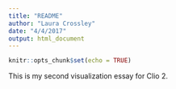```yaml
---
title: "README"
author: "Laura Crossley"
date: "4/4/2017"
output: html_document
---
```


```r
knitr::opts_chunk$set(echo = TRUE)
```

This is my second visualization essay for Clio 2.